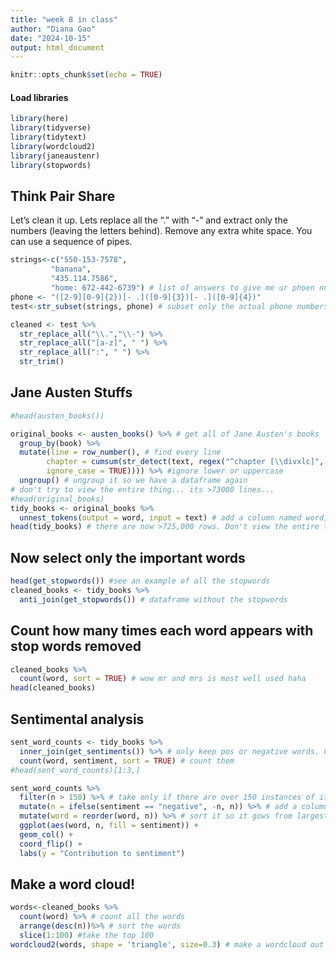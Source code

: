 ```yaml
---
title: "week 8 in class"
author: "Diana Gao"
date: "2024-10-15"
output: html_document
---
```


```r
knitr::opts_chunk$set(echo = TRUE)
```

#### Load libraries

```r
library(here)
library(tidyverse)
library(tidytext)
library(wordcloud2)
library(janeaustenr)
library(stopwords)
```

## Think Pair Share

Let's clean it up. Lets replace all the "." with "-" and extract only the numbers (leaving the letters behind). Remove any extra white space. You can use a sequence of pipes.

```r
strings<-c("550-153-7578",
         "banana",
         "435.114.7586",
         "home: 672-442-6739") # list of answers to give me ur phoen number survey
phone <- "([2-9][0-9]{2})[- .]([0-9]{3})[- .]([0-9]{4})"
test<-str_subset(strings, phone) # subset only the actual phone numbers

cleaned <- test %>%
  str_replace_all("\\.","\\-") %>%
  str_replace_all("[a-z]", " ") %>%
  str_replace_all(":", " ") %>%
  str_trim()


```

## Jane Austen Stuffs
```r
#head(austen_books())

original_books <- austen_books() %>% # get all of Jane Austen's books
  group_by(book) %>%
  mutate(line = row_number(), # find every line
        chapter = cumsum(str_detect(text, regex("^chapter [\\divxlc]", # count the chapters.cumsum() is cumulative sum, puts the chapters in order by counting number of trues. For the regex: starts with the word chapter followed by a digit (\\d) or roman numeral(ivxlc))
        ignore_case = TRUE)))) %>% #ignore lower or uppercase
  ungroup() # ungroup it so we have a dataframe again
# don't try to view the entire thing... its >73000 lines...
#head(original_books)
tidy_books <- original_books %>%
  unnest_tokens(output = word, input = text) # add a column named word, with the input as the text column
head(tidy_books) # there are now >725,000 rows. Don't view the entire thing!
```
## Now select only the important words
```r
head(get_stopwords()) #see an example of all the stopwords
cleaned_books <- tidy_books %>%
  anti_join(get_stopwords()) # dataframe without the stopwords
```
## Count how many times each word appears with stop words removed
```r
cleaned_books %>%
  count(word, sort = TRUE) # wow mr and mrs is most well used haha
head(cleaned_books)
```

## Sentimental analysis
```r
sent_word_counts <- tidy_books %>%
  inner_join(get_sentiments()) %>% # only keep pos or negative words. Can replace this with whatever specific text that you want to keep
  count(word, sentiment, sort = TRUE) # count them
#head(sent_word_counts)[1:3,]

sent_word_counts %>%
  filter(n > 150) %>% # take only if there are over 150 instances of it
  mutate(n = ifelse(sentiment == "negative", -n, n)) %>% # add a column where if the word is negative make the count negative
  mutate(word = reorder(word, n)) %>% # sort it so it gows from largest to smallest
  ggplot(aes(word, n, fill = sentiment)) +
  geom_col() +
  coord_flip() +
  labs(y = "Contribution to sentiment")
```

## Make a word cloud! 
```r
words<-cleaned_books %>%
  count(word) %>% # count all the words
  arrange(desc(n))%>% # sort the words
  slice(1:100) #take the top 100
wordcloud2(words, shape = 'triangle', size=0.3) # make a wordcloud out of the top 100 words in the shape of a triangle
```


